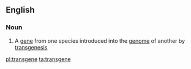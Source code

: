 ==English==

===Noun===
{{wikipedia}}
{{en-noun}}

#{{genetics}} A [[gene]] from one species introduced into the [[genome]] of another by [[transgenesis]]

[[pl:transgene]]
[[ta:transgene]]
